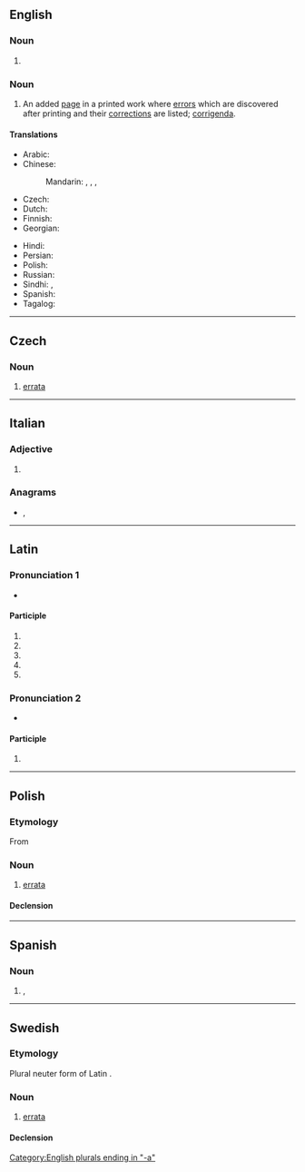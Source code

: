 ==English==

===Noun===
{{head|en|noun plural form}}

# {{plural of|erratum|lang=en}}

===Noun===
{{head|en|noun}}

# An added [[page]] in a printed work where [[error]]s which are discovered after printing and their [[correction]]s are listed; [[corrigendum|corrigenda]].

====Translations====
{{trans-top|an added page in a printed work}}
* Arabic: {{t-needed|ar}}
* Chinese:
*: Mandarin: {{t+|cmn|勘誤表|sc=Hani}}, {{t+|cmn|勘误表|tr=kānwùbiǎo|sc=Hani}}, {{t+|cmn|正誤表|sc=Hani}}, {{t+|cmn|正误表|tr=zhèngwùbiǎo|sc=Hani}}
* Czech: {{t+|cs|errata|n}}
* Dutch: {{t|nl|errata}}
* Finnish: {{t|fi|korjaukset|p}}
* Georgian: {{t|ka|ბეჭდვითი შეცდომების სია}}
{{trans-mid}}
* Hindi: {{t-needed|hi}}
* Persian: {{t-needed|fa}}
* Polish: {{l|pl|errata|g=f}}
* Russian: {{t+|ru|список}} {{t+|ru|опечатка|alt=опечаток}}
* Sindhi: {{t+|sd|چُڪَنامو|m}}, {{l|sd|ڀُلَنامو|m}}
* Spanish: {{t|es|fe de erratas|f}}
* Tagalog: {{t|tl|talamalian}}
{{trans-bottom}}

[[Category:English plurals ending in "-a"]]

----

==Czech==

===Noun===
{{cs-noun|g=n}}

# [[#English|errata]] {{gloss|an added page in a printed work where errors which are discovered after printing and their corrections are listed}}

----

==Italian==

===Adjective===
{{head|it|adjective form}}

# {{feminine singular of|errato|lang=it}}

===Anagrams===
* {{l|it|tarare}}, {{l|it|tarerà}}

----

==Latin==

===Pronunciation 1===
{{rfc-pron-n|Pronunciation 1|lang=la}}
* {{la-IPA|errāta}}

====Participle====
{{la-part-form|errāta}}

# {{inflection of|errātus||nom|f|s|lang=la}}
# {{inflection of|errātus||nom|n|p|lang=la}}
# {{inflection of|errātus||acc|n|p|lang=la}}
# {{inflection of|errātus||voc|f|s|lang=la}}
# {{inflection of|errātus||voc|n|p|lang=la}}

===Pronunciation 2===
* {{la-IPA|errātā}}

====Participle====
{{la-part-form|errātā}}

# {{inflection of|errātus||abl|f|s|lang=la}}

----

==Polish==

===Etymology===
From {{etyl|la|pl}}

===Noun===
{{pl-noun|f}}

# [[#English|errata]]

====Declension====
{{pl-decl-noun-f|erra|t}}

----

==Spanish==

===Noun===
{{es-noun|f}}

# {{l|en|error}}, {{l|en|mistake}}

----

==Swedish==

===Etymology===
Plural neuter form of Latin {{l|la|erratus}}.

===Noun===
{{sv-noun|c}}

# [[#English|errata]]

====Declension====
{{sv-infl-noun-c-or|1=errat}}